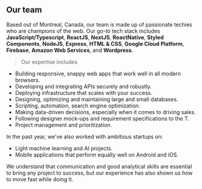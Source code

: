 ## Our team

Based out of Montreal, Canada, our team is made up of passionate techies who are champions of the web. Our go-to tech stack includes **JavaScript/Typescript**, **ReactJS**, **NextJS**, **ReactNative**, **Styled Components**, **NodeJS**, **Express**, **HTML & CSS**, **Google Cloud Platform**, **Firebase**, **Amazon Web Services**, and **Wordpress**.

> Our expertise includes

- Building responsive, snappy web apps that work well in all modern browsers.
- Developing and integrating APIs securely and robustly.
- Deploying infrastructure that scales with your success.
- Designing, optimizing and maintaining large and small databases.
- Scripting, automation, search engine optimization.
- Making data-driven decisions, especially when it comes to driving sales.
- Following designer mock-ups and requirement specifications to the T.
- Project management and prioritization.

In the past year, we've also worked with ambitious startups on:

- Light machine learning and AI projects.
- Mobile applications that perform equally well on Android and iOS.

We understand that communication and good analytical skills are essential to bring any project to success, but our experience has also shown us how to move fast while doing it.
